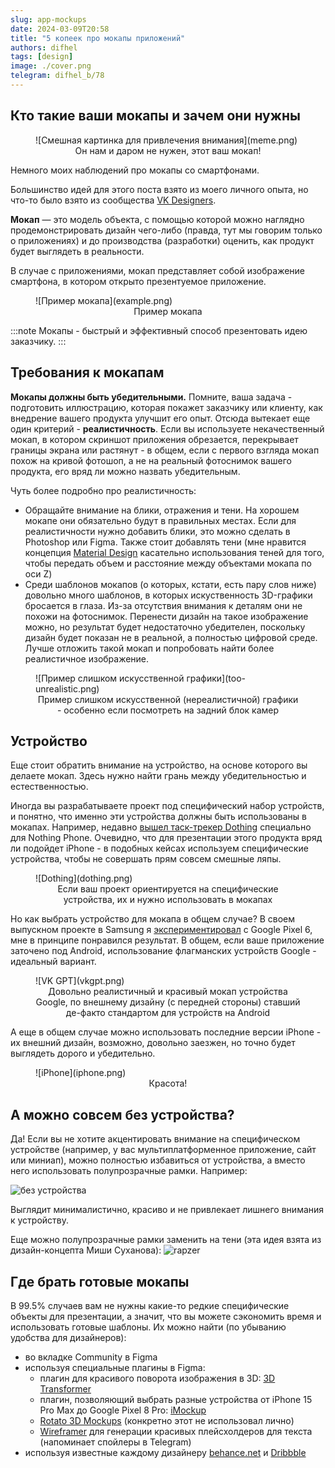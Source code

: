 ```yaml
---
slug: app-mockups
date: 2024-03-09T20:58
title: "5 копеек про мокапы приложений"
authors: difhel
tags: [design]
image: ./cover.png 
telegram: difhel_b/78
---
```


## Кто такие ваши мокапы и зачем они нужны

<figure>
![Смешная картинка для привлечения внимания](meme.png)
<figcaption><center>Он нам и даром не нужен, этот ваш мокап!</center></figcaption>
</figure>

Немного моих наблюдений про мокапы со смартфонами.

Большинство идей для этого поста взято из моего личного опыта, но что-то было взято из сообщества [VK Designers](https://vk.com/vkdesigners).

**Мокап** — это модель объекта, с помощью которой можно наглядно продемонстрировать дизайн чего-либо (правда, тут мы говорим только о приложениях) и до производства (разработки) оценить, как продукт будет выглядеть в реальности.

В случае с приложениями, мокап представляет собой изображение смартфона, в котором открыто презентуемое приложение.

<figure>
![Пример мокапа](example.png)
<figcaption><center>Пример мокапа</center></figcaption>
</figure>

:::note
Мокапы - быстрый и эффективный способ презентовать идею заказчику.
:::

## Требования к мокапам

**Мокапы должны быть убедительными.** Помните, ваша задача - подготовить иллюстрацию, которая покажет заказчику или клиенту, как внедрение вашего продукта улучшит его опыт. Отсюда вытекает еще один критерий - **реалистичность**. Если вы используете некачественный мокап, в котором скриншот приложения обрезается, перекрывает границы экрана или растянут - в общем, если с первого взгляда мокап похож на кривой фотошоп, а не на реальный фотоснимок вашего продукта, его вряд ли можно назвать убедительным.

Чуть более подробно про реалистичность:
- Обращайте внимание на блики, отражения и тени.
На хорошем мокапе они обязательно будут в правильных местах. Если для реалистичности нужно добавить блики, это можно сделать в Photoshop или Figma. Также стоит добавлять тени (мне нравится концепция [Material Design](https://m3.material.io/styles/elevation/overview) касательно использования теней для того, чтобы передать объем и расстояние между объектами мокапа по оси Z)
- Среди шаблонов мокапов (о которых, кстати, есть пару слов ниже) довольно много шаблонов, в которых искуственность 3D-графики бросается в глаза. Из-за отсутствия внимания к деталям они не похожи на фотоснимок. Перенести дизайн на такое изображение можно, но результат будет недостаточно убедителен, поскольку дизайн будет показан не в реальной, а полностью цифровой среде. Лучше отложить такой мокап и попробовать найти более реалистичное изображение.

<figure>
![Пример слишком искусственной графики](too-unrealistic.png)
<figcaption><center>Пример слишком искусственной (нереалистичной) графики - особенно если посмотреть на задний блок камер</center></figcaption>
</figure>

## Устройство
Еще стоит обратить внимание на устройство, на основе которого вы делаете мокап. Здесь нужно найти грань между убедительностью и естественностью.

Иногда вы разрабатываете проект под специфический набор устройств, и понятно, что именно эти устройства должны быть использованы в мокапах. Например, недавно [вышел таск-трекер Dothing](https://rozetked.me/news/32522-v-google-play-poyavilsya-task-treker-v-stilistike-nothing) специально для Nothing Phone. Очевидно, что для презентации этого продукта вряд ли подойдет iPhone - в подобных кейсах используем специфические устройства, чтобы не совершать прям совсем смешные ляпы.

<figure>
![Dothing](dothing.png)
<figcaption><center>Если ваш проект ориентируется на специфические устройства, их и нужно использовать в мокапах</center></figcaption>
</figure>

Но как выбрать устройство для мокапа в общем случае? В своем выпускном проекте в Samsung я [экспериментировал](https://gg.gg/vkgpt2) с Google Pixel 6, мне в принципе понравился результат. В общем, если ваше приложение заточено под Android, использование флагманских устройств Google - идеальный вариант.

<figure>
![VK GPT](vkgpt.png)
<figcaption><center>Довольно реалистичный и красивый мокап устройства Google, по внешнему дизайну (с передней стороны) ставший де-факто стандартом для устройств на Android</center></figcaption>
</figure>

А еще в общем случае можно использовать последние версии iPhone - их внешний дизайн, возможно, довольно заезжен, но точно будет выглядеть дорого и убедительно.

<figure>
![iPhone](iphone.png)
<figcaption><center>Красота!</center></figcaption>
</figure>

## А можно совсем без устройства?
Да! Если вы не хотите акцентировать внимание на специфическом устройстве (например, у вас мультиплатформенное приложение, сайт или миниап), можно полностью избавиться от устройства, а вместо него использовать полупрозрачные рамки. Например:

![без устройства](./borders.png)

Выглядит минималистично, красиво и не привлекает лишнего внимания к устройству.

Еще можно полупрозрачные рамки заменить на тени (эта идея взята из дизайн-концепта Миши Суханова):
![rapzer](./rapzer.png)

## Где брать готовые мокапы
В 99.5% случаев вам не нужны какие-то редкие специфические объекты для презентации, а значит, что вы можете сэкономить время и использовать готовые шаблоны. Их можно найти (по убыванию удобства для дизайнеров):
- во вкладке Community в Figma
- используя специальные плагины в Figma:
    - плагин для красивого поворота изображения в 3D: [3D Transformer](https://www.figma.com/community/plugin/1009780509659307229/3d-transformer)
    - плагин, позволяющий выбрать разные устройства от iPhone 15 Pro Max до Google Pixel 8 Pro: [iMockup](https://www.figma.com/community/plugin/1305891870034170272/imockup)
    - [Rotato 3D Mockups](https://www.figma.com/community/plugin/1009741687635558607/rotato-3d-mockups-explosions) (конкретно этот не использовал лично)
    - [Wireframer](https://www.figma.com/community/plugin/787660853629435276/wireframer) для генерации красивых плейсхолдеров для текста (напоминает спойлеры в Telegram)
- используя известные каждому дизайнеру [behance.net](https://www.behance.net/) и [Dribbble](https://dribbble.com/)